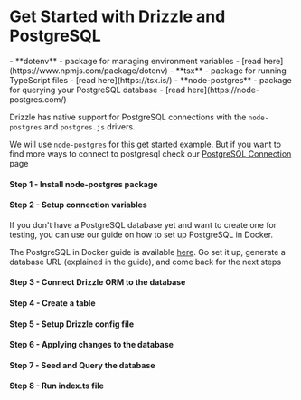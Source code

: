
<Breadcrumbs/>

# Get Started with Drizzle and PostgreSQL

<Prerequisites>
  - **dotenv** - package for managing environment variables - [read here](https://www.npmjs.com/package/dotenv)
  - **tsx** - package for running TypeScript files - [read here](https://tsx.is/)
  - **node-postgres** - package for querying your PostgreSQL database - [read here](https://node-postgres.com/)
</Prerequisites>

Drizzle has native support for PostgreSQL connections with the `node-postgres` and `postgres.js` drivers.

We will use `node-postgres` for this get started example. But if you want to find more ways to connect to postgresql check
our [PostgreSQL Connection](/docs/get-started-postgresql) page 

<FileStructure/>

#### Step 1 - Install **node-postgres** package
<InstallPackages lib='pg' devlib=' @types/pg'/>

#### Step 2 - Setup connection variables

<SetupEnv env_variable='DATABASE_URL' />

<Callout title='tips'>
If you don't have a PostgreSQL database yet and want to create one for testing, you can use our guide on how to set up PostgreSQL in Docker.

The PostgreSQL in Docker guide is available [here](/docs/guides/postgresql-local-setup). Go set it up, generate a database URL (explained in the guide), and come back for the next steps
</Callout>

#### Step 3 - Connect Drizzle ORM to the database

<ConnectPostgreSQL/>

#### Step 4 - Create a table

<CreateTable />

#### Step 5 - Setup Drizzle config file

<SetupConfig dialect='postgresql' env_variable='DATABASE_URL'/>

#### Step 6 - Applying changes to the database

<ApplyChanges />

#### Step 7 - Seed and Query the database

<QueryDatabase dialect='node-postgres' env_variable='DATABASE_URL'/>

#### Step 8 - Run index.ts file

<RunFile/>